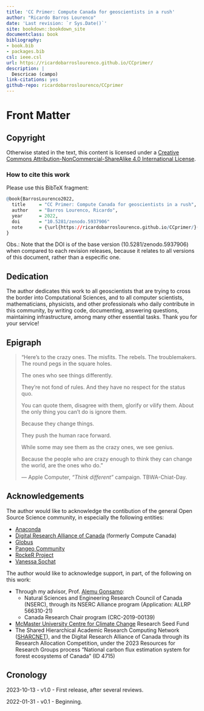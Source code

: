 ```yaml
--- 
title: 'CC Primer: Compute Canada for geoscientists in a rush'
author: "Ricardo Barros Lourenco"
date: 'Last revision: `r Sys.Date()`'
site: bookdown::bookdown_site
documentclass: book
bibliography:
- book.bib
- packages.bib
csl: ieee.csl
url: https://ricardobarroslourenco.github.io/CCprimer/
description: |
  Descricao (campo)
link-citations: yes
github-repo: ricardobarroslourenco/CCprimer
---
```

# Front Matter

## Copyright

Otherwise stated in the text, this content is licensed under a [Creative Commons Attribution-NonCommercial-ShareAlike 4.0 International License](http://creativecommons.org/licenses/by-nc-sa/4.0/).

### How to cite this work
Please use this BibTeX fragment:

```r
@book{BarrosLourenco2022,
  title     = "CC Primer: Compute Canada for geoscientists in a rush",
  author    = "Barros Lourenco, Ricardo",
  year      = 2022,
  doi       = "10.5281/zenodo.5937906"
  note      = {\url{https://ricardobarroslourenco.github.io/CCprimer/}(visited yyyy-mm-dd)}
}
```

Obs.: Note that the DOI is of the base version (10.5281/zenodo.5937906) when 
compared to each revision releases, because it relates to all versions
of this document, rather than a especific one.

## Dedication
The author dedicates this work to all geoscientists that are trying to cross the
border into Computational Sciences, and to all computer scientists, mathematicians,
physicists, and other professionals who daily contribute in this community, 
by writing code, documenting, answering questions, maintaining infrastructure, 
among many other essential tasks. Thank you for your service!

## Epigraph
> "Here's to the crazy ones.
> The misfits.
> The rebels.
> The troublemakers.
> The round pegs in the square holes.
>
> The ones who see things differently.
>
> They're not fond of rules.
> And they have no respect for the status quo.
>
> You can quote them, disagree with them, glorify or vilify them.
> About the only thing you can't do is ignore them.
>
> Because they change things.
>
> They push the human race forward.
>
> While some may see them as the crazy ones,
we see genius.
>
> Because the people who are crazy enough to think
they can change the world, are the ones who do."
>
> --- Apple Computer, _"Think different"_ campaign. TBWA-Chiat-Day.


<!-- ## Foreword -->

<!-- ## Preface -->

## Acknowledgements
The author would like to acknowledge the contibution of the general Open Source Science
 community, in especially the following entities:

- [Anaconda](https://www.anaconda.com/)
- [Digital Research Alliance of Canada](https://alliancecan.ca/) (formerly Compute Canada)
- [Globus](https://www.globus.org)
- [Pangeo Community](https://pangeo.io)
- [RockeR Project](https://rocker-project.org)
- [Vanessa Sochat](https://scholar.google.com/citations?user=RTF50S4AAAAJ)

The author would like to acknowledge support, in part, of the following on this 
work:

- Through my advisor, Prof. [Alemu Gonsamo](https://scholar.google.ca/citations?user=snRPOMkAAAAJ):
  - Natural Sciences and Engineering Research Council of Canada (NSERC), through its NSERC
Alliance program (Application: ALLRP 566310-21)
  - Canada Research Chair program (CRC-2019-00139)
- [McMaster University Centre for Climate Change](https://climate.mcmaster.ca) Research Seed Fund
- The Shared Hierarchical Academic Research Computing Network ([SHARCNET](https://www.sharcnet.ca/)), and
the Digital Research Alliance of Canada through its Research Allocation Competition, under the
2023 Resources for Research Groups process “National carbon flux estimation system for forest
ecosystems of Canada” (ID 4715)

<!-- ## List of abbreviations and acronyms -->

## Cronology
2023-10-13 - v1.0 - First release, after several reviews.

2022-01-31 - v0.1 - Beginning.

<!-- --- Supressed from the template --- -->
<!-- ## Usage  -->

<!-- Each **bookdown** chapter is an .Rmd file, and each .Rmd file can contain one (and only one) chapter. A chapter *must* start with a first-level heading: `# A good chapter`, and can contain one (and only one) first-level heading. -->

<!-- Use second-level and higher headings within chapters like: `## A short section` or `### An even shorter section`. -->

<!-- The `index.Rmd` file is required, and is also your first book chapter. It will be the homepage when you render the book. -->

<!-- ## Render book -->

<!-- You can render the HTML version of this example book without changing anything: -->

<!-- 1. Find the **Build** pane in the RStudio IDE, and -->

<!-- 1. Click on **Build Book**, then select your output format, or select "All formats" if you'd like to use multiple formats from the same book source files. -->

<!-- Or build the book from the R console: -->

<!-- ```{r, eval=FALSE} -->
<!-- bookdown::render_book() -->
<!-- ``` -->

<!-- To render this example to PDF as a `bookdown::pdf_book`, you'll need to install XeLaTeX. You are recommended to install TinyTeX (which includes XeLaTeX): <https://yihui.org/tinytex/>. -->

<!-- ## Preview book -->

<!-- As you work, you may start a local server to live preview this HTML book. This preview will update as you edit the book when you save individual .Rmd files. You can start the server in a work session by using the RStudio add-in "Preview book", or from the R console: -->

<!-- # ```{r eval=FALSE} -->
<!-- # bookdown::serve_book() -->
<!-- # ``` -->

